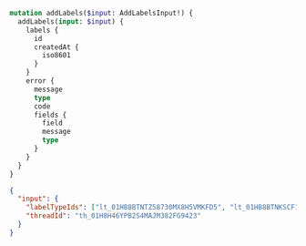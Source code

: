 ```graphql Mutation
mutation addLabels($input: AddLabelsInput!) {
  addLabels(input: $input) {
    labels {
      id
      createdAt {
        iso8601
      }
    }
    error {
      message
      type
      code
      fields {
        field
        message
        type
      }
    }
  }
}
```

```json Variables
{
  "input": {
    "labelTypeIds": ["lt_01HB8BTNTZ58730MX8H5VMKFD5", "lt_01HB8BTNKSCF1FK5ETFVRSDC6G"],
    "threadId": "th_01H8H46YPB2S4MAJM382FG9423"
  }
}
```

